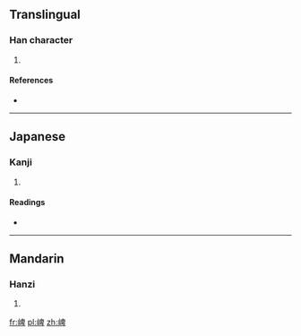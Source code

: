 ==Translingual==

===Han character===
{{Han char|rn=46|rad=山|as=08|sn=11|four=2674<sub>0</sub>|canj=山竹田十 (UHWJ)}}

# {{defn|Han|sort=山08}}

====References====
* {{Han ref|kx=0315.010|dkj=08207|dj=0615.210|hdz=10780.180|uh=5D25|ud=23845|bh=D4FD|bd=54525}}

----

==Japanese==

===Kanji===
{{ja-kanji|grade=|rs=山08}}

# {{defn|lang=ja|sort=山08}}

====Readings====
* {{ja-readings|on=[[へい]] (hei), [[ばい]] (bai), [[ひ]] (hi), [[び]] (bi)|kun=}}

----

==Mandarin==

===Hanzi===
{{cmn-hanzi|pin=[[pí]] ([[pi2]])|wg=p'i<sup>2</sup>}}

# {{defn|lang=cmn|sort=山08}}

[[fr:崥]]
[[pl:崥]]
[[zh:崥]]